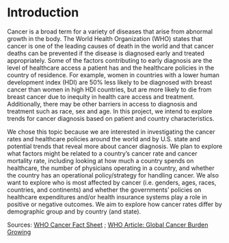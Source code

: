 # Introduction

Cancer is a broad term for a variety of diseases that arise from abnormal growth in the body. The World Health Organization (WHO) states that cancer is one of the leading causes of death in the world and that cancer deaths can be prevented if the disease is diagnosed early and treated appropriately. Some of the factors contributing to early diagnosis are the level of healthcare access a patient has and the healthcare policies in the country of residence. For example, women in countries with a lower human development index (HDI) are 50% less likely to be diagnosed with breast cancer than women in high HDI countries, but are more likely to die from breast cancer due to inequity in health care access and treatment. Additionally, there may be other barriers in access to diagnosis and treatment such as race, sex and age. In this project, we intend to explore trends for cancer diagnosis based on patient and country characteristics.

We chose this topic because we are interested in investigating the cancer rates and healthcare policies around the world and by U.S. state and potential trends that reveal more about cancer diagnosis. We plan to explore what factors might be related to a country's cancer rate and cancer mortality rate, including looking at how much a country spends on healthcare, the number of physicians operating in a country, and whether the country has an operational policy/strategy for handling cancer. We also want to explore who is most affected by cancer (i.e. genders, ages, races, countries, and continents) and whether the governments’ policies on healthcare expenditures and/or health insurance systems play a role in positive or negative outcomes. We aim to explore how cancer rates differ by demographic group and by country (and state). 

Sources: [WHO Cancer Fact Sheet](https://www.who.int/news-room/fact-sheets/detail/cancer) ; 
[WHO Article: Global Cancer Burden Growing](https://www.who.int/news/item/01-02-2024-global-cancer-burden-growing--amidst-mounting-need-for-services#:~:text=In%202022%2C%20there%20were%20an%20estimated%2020%20million,1%20in%2012%20women%20die%20from%20the%20disease)

